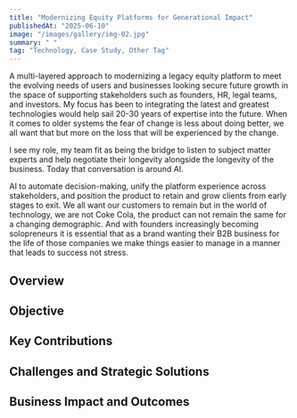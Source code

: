 ```yaml
---
title: "Modernizing Equity Platforms for Generational Impact"
publishedAt: "2025-06-10"
image: "/images/gallery/img-02.jpg"
summary: " "
tag: "Technology, Case Study, Other Tag"
---
```


A multi-layered approach to modernizing a legacy equity platform to meet the evolving needs of users and businesses looking secure future growth in the space of supporting stakeholders such as founders, HR, legal teams, and investors. My focus has been to integrating the latest and greatest technologies would help sail 20-30 years of expertise into the future. When it comes to older systems the fear of change is less about doing better, we all want that but more on the loss that will be experienced by the change. 

I see my role, my team fit as being the bridge to listen to subject matter experts and help negotiate their longevity alongside the longevity of the business. Today that conversation is around AI.  

 AI to automate decision-making, unify the platform experience across stakeholders, and position the product to retain and grow clients from early stages to exit. We all want our customers to remain but in the world of technology, we are not Coke Cola, the product can not remain the same for a changing demographic. And with founders increasingly becoming solopreneurs it is essential that as a brand wanting their B2B business for the life of those companies we make things easier to manage in a manner that leads to success not stress. 

## Overview
## Objective
## Key Contributions
## Challenges and Strategic Solutions
## Business Impact and Outcomes
